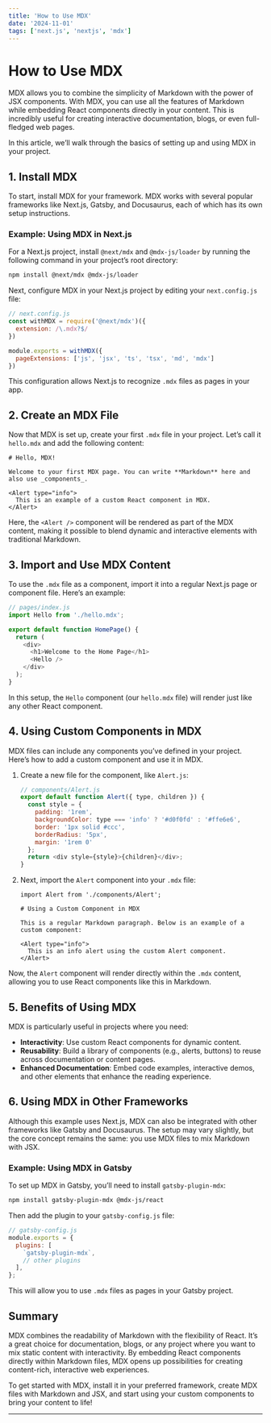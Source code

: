 ---
title: 'How to Use MDX'
date: '2024-11-01'
tags: ['next.js', 'nextjs', 'mdx']
---

# How to Use MDX

MDX allows you to combine the simplicity of Markdown with the power of JSX components. With MDX, you can use all the features of Markdown while embedding React components directly in your content. This is incredibly useful for creating interactive documentation, blogs, or even full-fledged web pages.

In this article, we’ll walk through the basics of setting up and using MDX in your project.

## 1. Install MDX

To start, install MDX for your framework. MDX works with several popular frameworks like Next.js, Gatsby, and Docusaurus, each of which has its own setup instructions.

### Example: Using MDX in Next.js

For a Next.js project, install `@next/mdx` and `@mdx-js/loader` by running the following command in your project’s root directory:

```bash
npm install @next/mdx @mdx-js/loader
```

Next, configure MDX in your Next.js project by editing your `next.config.js` file:

```javascript
// next.config.js
const withMDX = require('@next/mdx')({
  extension: /\.mdx?$/
})

module.exports = withMDX({
  pageExtensions: ['js', 'jsx', 'ts', 'tsx', 'md', 'mdx']
})
```

This configuration allows Next.js to recognize `.mdx` files as pages in your app.

## 2. Create an MDX File

Now that MDX is set up, create your first `.mdx` file in your project. Let’s call it `hello.mdx` and add the following content:

```mdx
# Hello, MDX!

Welcome to your first MDX page. You can write **Markdown** here and also use _components_.

<Alert type="info">
  This is an example of a custom React component in MDX.
</Alert>
```

Here, the `<Alert />` component will be rendered as part of the MDX content, making it possible to blend dynamic and interactive elements with traditional Markdown.

## 3. Import and Use MDX Content

To use the `.mdx` file as a component, import it into a regular Next.js page or component file. Here’s an example:

```javascript
// pages/index.js
import Hello from './hello.mdx';

export default function HomePage() {
  return (
    <div>
      <h1>Welcome to the Home Page</h1>
      <Hello />
    </div>
  );
}
```

In this setup, the `Hello` component (our `hello.mdx` file) will render just like any other React component.

## 4. Using Custom Components in MDX

MDX files can include any components you’ve defined in your project. Here’s how to add a custom component and use it in MDX.

1. Create a new file for the component, like `Alert.js`:

   ```javascript
   // components/Alert.js
   export default function Alert({ type, children }) {
     const style = {
       padding: '1rem',
       backgroundColor: type === 'info' ? '#d0f0fd' : '#ffe6e6',
       border: '1px solid #ccc',
       borderRadius: '5px',
       margin: '1rem 0'
     };
     return <div style={style}>{children}</div>;
   }
   ```

2. Next, import the `Alert` component into your `.mdx` file:

   ```mdx
   import Alert from './components/Alert';

   # Using a Custom Component in MDX

   This is a regular Markdown paragraph. Below is an example of a custom component:

   <Alert type="info">
     This is an info alert using the custom Alert component.
   </Alert>
   ```

Now, the `Alert` component will render directly within the `.mdx` content, allowing you to use React components like this in Markdown.

## 5. Benefits of Using MDX

MDX is particularly useful in projects where you need:

- **Interactivity**: Use custom React components for dynamic content.
- **Reusability**: Build a library of components (e.g., alerts, buttons) to reuse across documentation or content pages.
- **Enhanced Documentation**: Embed code examples, interactive demos, and other elements that enhance the reading experience.

## 6. Using MDX in Other Frameworks

Although this example uses Next.js, MDX can also be integrated with other frameworks like Gatsby and Docusaurus. The setup may vary slightly, but the core concept remains the same: you use MDX files to mix Markdown with JSX.

### Example: Using MDX in Gatsby

To set up MDX in Gatsby, you’ll need to install `gatsby-plugin-mdx`:

```bash
npm install gatsby-plugin-mdx @mdx-js/react
```

Then add the plugin to your `gatsby-config.js` file:

```javascript
// gatsby-config.js
module.exports = {
  plugins: [
    `gatsby-plugin-mdx`,
    // other plugins
  ],
};
```

This will allow you to use `.mdx` files as pages in your Gatsby project.

## Summary

MDX combines the readability of Markdown with the flexibility of React. It’s a great choice for documentation, blogs, or any project where you want to mix static content with interactivity. By embedding React components directly within Markdown files, MDX opens up possibilities for creating content-rich, interactive web experiences.

To get started with MDX, install it in your preferred framework, create MDX files with Markdown and JSX, and start using your custom components to bring your content to life!

---